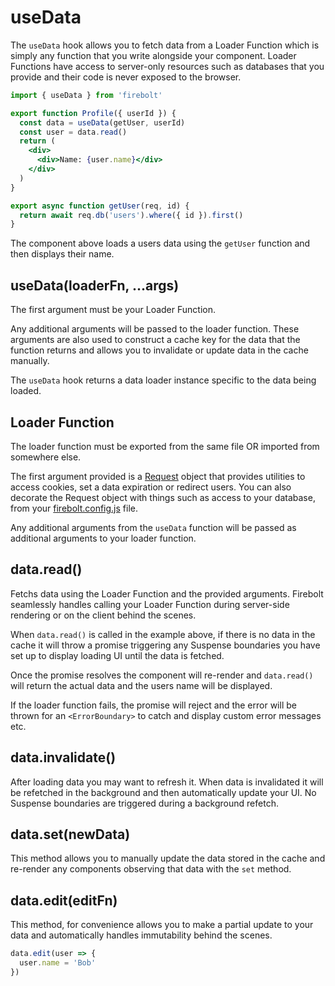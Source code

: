
# useData

The `useData` hook allows you to fetch data from a Loader Function which is simply any function that you write alongside your component. Loader Functions have access to server-only resources such as databases that you provide and their code is never exposed to the browser.

```jsx title='components/Profile.js' lineNumbers
import { useData } from 'firebolt'

export function Profile({ userId }) {
  const data = useData(getUser, userId)
  const user = data.read()
  return (
    <div>
      <div>Name: {user.name}</div>
    </div>
  )
}

export async function getUser(req, id) {
  return await req.db('users').where({ id }).first()
}
```

The component above loads a users data using the `getUser` function and then displays their name.

## useData(loaderFn, ...args)

The first argument must be your Loader Function.

Any additional arguments will be passed to the loader function. These arguments are also used to construct a cache key for the data that the function returns and allows you to invalidate or update data in the cache manually.

The `useData` hook returns a data loader instance specific to the data being loaded.

## Loader Function

The loader function must be exported from the same file OR imported from somewhere else.

The first argument provided is a [Request](/docs/ref/request) object that provides utilities to access cookies, set a data expiration or redirect users. You can also decorate the Request object with things such as access to your database, from your [firebolt.config.js](/docs/ref/config) file.

Any additional arguments from the `useData` function will be passed as additional arguments to your loader function.

## data.read()

Fetchs data using the Loader Function and the provided arguments. Firebolt seamlessly handles calling your Loader Function during server-side rendering or on the client behind the scenes.

When `data.read()` is called in the example above, if there is no data in the cache it will throw a promise triggering any Suspense boundaries you have set up to display loading UI until the data is fetched.

Once the promise resolves the component will re-render and `data.read()` will return the actual data and the users name will be displayed.

If the loader function fails, the promise will reject and the error will be thrown for an `<ErrorBoundary>` to catch and display custom error messages etc.

## data.invalidate()

After loading data you may want to refresh it. When data is invalidated it will be refetched in the background and then automatically update your UI. No Suspense boundaries are triggered during a background refetch.

## data.set(newData)

This method allows you to manually update the data stored in the cache and re-render any components observing that data with the `set` method.

## data.edit(editFn)

This method, for convenience allows you to make a partial update to your data and automatically handles immutability behind the scenes.

```jsx
data.edit(user => {
  user.name = 'Bob'
})
```
